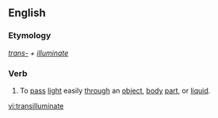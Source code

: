 ==English==

===Etymology===
''[[trans-]] + [[illuminate]]''

===Verb===
{{en-verb|transilluminates|transilluminated|transilluminating}} 

# To [[pass]] [[light]] easily [[through]] an [[object]], [[body]] [[part]], or [[liquid]].

[[vi:transilluminate]]